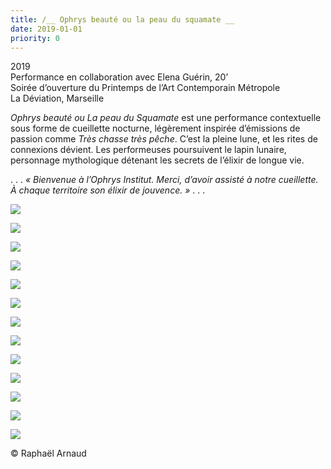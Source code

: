 ```yaml
---
title: /__ Ophrys beauté ou la peau du squamate __
date: 2019-01-01
priority: 0
---
```

2019\
Performance en collaboration avec Elena Guérin, 20’\
Soirée d’ouverture du Printemps de l’Art Contemporain Métropole\
La Déviation, Marseille

*Ophrys beauté ou La peau du Squamate* est une performance contextuelle sous forme de cueillette nocturne, légèrement inspirée d’émissions de passion comme *Très chasse très pêche*. C’est la pleine lune, et les rites de connexions dévient. Les performeuses poursuivent le lapin lunaire, personnage mythologique détenant les secrets de l’élixir de longue vie.

.
.
.
*« Bienvenue à l’Ophrys Institut.
Merci, d’avoir assisté à notre cueillette.
À chaque territoire son élixir de jouvence. »*
.
.
.

![](src/assets/images/projects/ophrys-beaute-ou-la-peau-du-squamate/1_IMG_0054.jpg)

![](src/assets/images/projects/ophrys-beaute-ou-la-peau-du-squamate/2_IMG_0102.jpg)

![](src/assets/images/projects/ophrys-beaute-ou-la-peau-du-squamate/3_PAC-La-Deviation-18-mai-2019-32clair-rose.jpg)

![](src/assets/images/projects/ophrys-beaute-ou-la-peau-du-squamate/4_PAC-La-Deviation-18-mai-2019-35clair.jpg)

![](src/assets/images/projects/ophrys-beaute-ou-la-peau-du-squamate/5_PAC-La-Deviation-18-mai-2019-34.jpg)

![](src/assets/images/projects/ophrys-beaute-ou-la-peau-du-squamate/6-PAC-La-Deviation-18-mai-2019-38.jpg)

![](src/assets/images/projects/ophrys-beaute-ou-la-peau-du-squamate/7_3IMG_0083_copie.jpg)

![](src/assets/images/projects/ophrys-beaute-ou-la-peau-du-squamate/8_vlcsnap-2019-05-14-14h30m39s557.jpg)

![](src/assets/images/projects/ophrys-beaute-ou-la-peau-du-squamate/9_vlcsnap-2019-06-16-16h44m54s214.jpg)

![](src/assets/images/projects/ophrys-beaute-ou-la-peau-du-squamate/10_PAC-La-Deviation-18-mai-2019-36.jpg)

![](src/assets/images/projects/ophrys-beaute-ou-la-peau-du-squamate/11_PAC-La-Deviation-18-mai-2019-39.jpg)

![](src/assets/images/projects/ophrys-beaute-ou-la-peau-du-squamate/12_PAC-La-Deviation-18-mai-2019-40.jpg)

![](src/assets/images/projects/ophrys-beaute-ou-la-peau-du-squamate/13_PAC-La-Deviation-18-mai-2019-41.jpg)

<VimeoEmbed videoId={340082567} />

© Raphaël Arnaud
